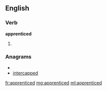 ==English==

===Verb===
'''apprenticed'''

# {{past of|[[apprentice]]}}

===Anagrams===
* {{alphagram|acdeeinpprt}}
* [[intercapped#English|intercapped]]

[[fr:apprenticed]]
[[mg:apprenticed]]
[[ml:apprenticed]]